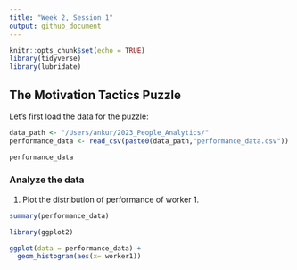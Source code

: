 ```yaml
---
title: "Week 2, Session 1"
output: github_document
---
```


```r
knitr::opts_chunk$set(echo = TRUE)
library(tidyverse)
library(lubridate)
```

## The Motivation Tactics Puzzle

Let's first load the data for the puzzle:

```r

data_path <- "/Users/ankur/2023_People_Analytics/"
performance_data <- read_csv(paste0(data_path,"performance_data.csv"))

performance_data
```

### Analyze the data

1. Plot the distribution of performance of worker 1.

```r
summary(performance_data)

library(ggplot2)

ggplot(data = performance_data) +
  geom_histogram(aes(x= worker1)) 
```

